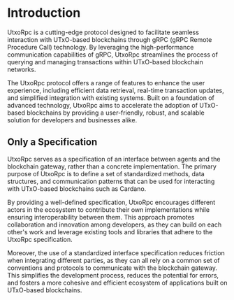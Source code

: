 # Introduction

UtxoRpc is a cutting-edge protocol designed to facilitate seamless interaction with UTxO-based blockchains through gRPC (gRPC Remote Procedure Call) technology. By leveraging the high-performance communication capabilities of gRPC, UtxoRpc streamlines the process of querying and managing transactions within UTxO-based blockchain networks.

The UtxoRpc protocol offers a range of features to enhance the user experience, including efficient data retrieval, real-time transaction updates, and simplified integration with existing systems. Built on a foundation of advanced technology, UtxoRpc aims to accelerate the adoption of UTxO-based blockchains by providing a user-friendly, robust, and scalable solution for developers and businesses alike.


## Only a Specification

UtxoRpc serves as a specification of an interface between agents and the blockchain gateway, rather than a concrete implementation. The primary purpose of UtxoRpc is to define a set of standardized methods, data structures, and communication patterns that can be used for interacting with UTxO-based blockchains such as Cardano.

By providing a well-defined specification, UtxoRpc encourages different actors in the ecosystem to contribute their own implementations while ensuring interoperability between them. This approach promotes collaboration and innovation among developers, as they can build on each other's work and leverage existing tools and libraries that adhere to the UtxoRpc specification.

Moreover, the use of a standardized interface specification reduces friction when integrating different parties, as they can all rely on a common set of conventions and protocols to communicate with the blockchain gateway. This simplifies the development process, reduces the potential for errors, and fosters a more cohesive and efficient ecosystem of applications built on UTxO-based blockchains.